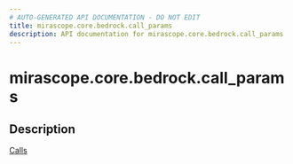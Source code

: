 ```yaml
---
# AUTO-GENERATED API DOCUMENTATION - DO NOT EDIT
title: mirascope.core.bedrock.call_params
description: API documentation for mirascope.core.bedrock.call_params
---
```


# mirascope.core.bedrock.call_params

<ApiType type="Module" />

## Description

<Info title="Usage">

[Calls](/docs/mirascope/learn/calls#provider-specific-parameters)

</Info>



